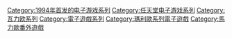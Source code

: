 {{DEFAULTSORT:Wario}}
[[Category:1994年首发的电子游戏系列|Category:1994年首发的电子游戏系列]]
[[Category:任天堂电子游戏系列|Category:任天堂电子游戏系列]]
[[Category:瓦力欧系列|Category:瓦力欧系列]]
[[Category:電子遊戲系列|Category:電子遊戲系列]]
[[Category:瑪利歐系列電子遊戲|Category:瑪利歐系列電子遊戲]]
[[Category:馬力歐番外遊戲|Category:馬力歐番外遊戲]]